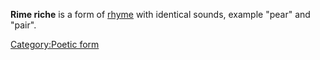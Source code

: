 '''Rime riche''' is a form of [[rhyme]] with identical sounds, example "pear" and "pair".
[[Category:Poetic form]]